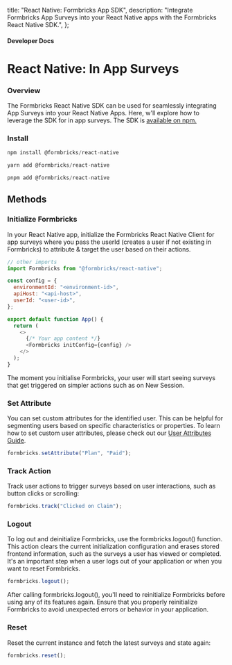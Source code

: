 
  title: "React Native: Formbricks App SDK",
  description:
    "Integrate Formbricks App Surveys into your React Native apps with the Formbricks React Native SDK.",
};

#### Developer Docs

# React Native: In App Surveys

### Overview

The Formbricks React Native SDK can be used for seamlessly integrating App Surveys into your React Native Apps. Here, w'll explore how to leverage the SDK for in app surveys. The SDK is [available on npm.](https://www.npmjs.com/package/@formbricks/react-native)

### Install

<Col>
<CodeGroup title="npm">

```js {{ title: 'npm' }}
npm install @formbricks/react-native
```

```js {{ title: 'yarn' }}
yarn add @formbricks/react-native
```

```js {{ title: 'pnpm' }}
pnpm add @formbricks/react-native
```

</CodeGroup>
</Col>

## Methods

### Initialize Formbricks

In your React Native app, initialize the Formbricks React Native Client for app surveys where you pass the userId (creates a user if not existing in Formbricks) to attribute & target the user based on their actions.

<Col>
<CodeGroup title="Initialize Formbricks">

```javascript
// other imports
import Formbricks from "@formbricks/react-native";

const config = {
  environmentId: "<environment-id>",
  apiHost: "<api-host>",
  userId: "<user-id>",
};

export default function App() {
  return (
    <>
      {/* Your app content */}
      <Formbricks initConfig={config} />
    </>
  );
}
```

</CodeGroup>
</Col>

The moment you initialise Formbricks, your user will start seeing surveys that get triggered on simpler actions such as on New Session.

### Set Attribute

You can set custom attributes for the identified user. This can be helpful for segmenting users based on specific characteristics or properties. To learn how to set custom user attributes, please check out our [User Attributes Guide](/app-surveys/user-identification).

<Col>
<CodeGroup>

```js
formbricks.setAttribute("Plan", "Paid");
```

</CodeGroup>
</Col>

### Track Action

Track user actions to trigger surveys based on user interactions, such as button clicks or scrolling:

<Col>
<CodeGroup>

```js
formbricks.track("Clicked on Claim");
```

</CodeGroup>
</Col>

### Logout

To log out and deinitialize Formbricks, use the formbricks.logout() function. This action clears the current initialization configuration and erases stored frontend information, such as the surveys a user has viewed or completed. It's an important step when a user logs out of your application or when you want to reset Formbricks.

<Col>
<CodeGroup>

```js
formbricks.logout();
```

</CodeGroup>
</Col>

After calling formbricks.logout(), you'll need to reinitialize Formbricks before using any of its features again. Ensure that you properly reinitialize Formbricks to avoid unexpected errors or behavior in your application.

### Reset

Reset the current instance and fetch the latest surveys and state again:

<Col>
<CodeGroup>

```js
formbricks.reset();
```

</CodeGroup>
</Col>
